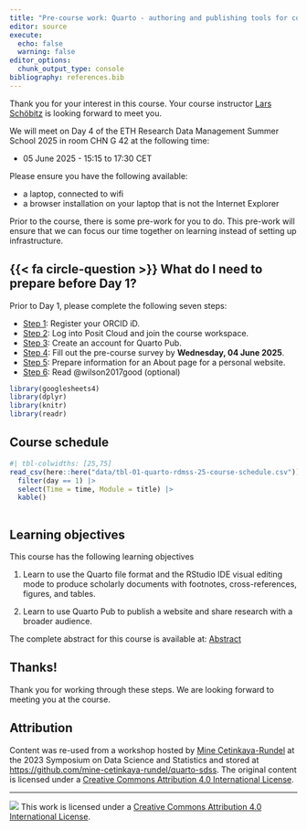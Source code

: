 ```yaml
---
title: "Pre-course work: Quarto - authoring and publishing tools for collaborative scientific writing"
editor: source
execute: 
  echo: false
  warning: false
editor_options: 
  chunk_output_type: console
bibliography: references.bib
---
```


Thank you for your interest in this course. Your course instructor [Lars Schöbitz](https://ghe.ethz.ch/about/people/person-detail.MjkyODc2.TGlzdC80MTI2LC0xNDYwMDMwNTU3.html) is looking forward to meet you. 

We will meet on Day 4 of the ETH Research Data Management Summer School 2025 in room CHN G 42 at the following time:

- 05 June 2025 - 15:15 to 17:30 CET

Please ensure you have the following available:

-   a laptop, connected to wifi
-   a browser installation on your laptop that is not the Internet Explorer

[Prior to the course, there is some pre-work for you to do]{.highlight-yellow}. This pre-work will ensure that we can focus our time together on learning instead of setting up infrastructure.

## {{< fa circle-question >}} What do I need to prepare before Day 1?

Prior to Day 1, please complete the following seven steps:

-   [Step 1](0-2-pre-work/01-orcid.html): Register your ORCID iD.
-   [Step 2](0-2-pre-work/02-posit-cloud.html): Log into Posit Cloud and join the course workspace.
-   [Step 3](0-2-pre-work/03-quarto-pub.html): Create an account for Quarto Pub.
-   [Step 4](0-2-pre-work/04-survey.html): Fill out the pre-course survey by [**Wednesday, 04 June 2025**]{.highlight-yellow}.
-   [Step 5](0-2-pre-work/05-about-page.html): Prepare information for an About page for a personal website.
-   [Step 6](0-2-pre-work/06-reading.html): Read @wilson2017good ([optional]{.highlight-yellow})

```r
library(googlesheets4)
library(dplyr)
library(knitr)
library(readr)
```

## Course schedule

```r
#| tbl-colwidths: [25,75]
read_csv(here::here("data/tbl-01-quarto-rdmss-25-course-schedule.csv")) |> 
  filter(day == 1) |> 
  select(Time = time, Module = title) |> 
  kable()
  
```

## Learning objectives

This course has the following learning objectives

1.  Learn to use the Quarto file format and the RStudio IDE visual
    editing mode to produce scholarly documents with
    footnotes, cross-references, figures, and tables.

2.  Learn to use Quarto Pub to publish a website and share research with a broader audience.

The complete abstract for this course is available at: [Abstract](0-4-abstract/index.qmd)

## Thanks!

Thank you for working through these steps. We are looking forward to meeting you at the course.

## Attribution

Content was re-used from a workshop hosted by [Mine Çetinkaya-Rundel](https://mine-cr.com/) at the 2023 Symposium on Data Science and Statistics and stored at <https://github.com/mine-cetinkaya-rundel/quarto-sdss>. The original content is licensed under a [Creative Commons Attribution 4.0 International License](https://creativecommons.org/licenses/by/4.0/).

------------------------------------------------------------------------

![](https://i.creativecommons.org/l/by/4.0/88x31.png) This work is licensed under a [Creative Commons Attribution 4.0 International License](https://creativecommons.org/licenses/by/4.0/).

